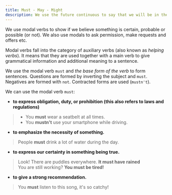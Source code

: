 ```yaml
---
title: Must - May - Might
description: We use the future continuous to say that we will be in the middle of doing something at certain time in the future.
---
```


We use modal verbs to show if we believe something is certain, probable or possible (or not). We also use modals to ask permission, make requests and offers etc.

Modal verbs fall into the category of auxiliary verbs (also known as _helping verbs_). It means that they are used together with a main verb to give grammatical information and additional meaning to a sentence.

We use the modal verb `must` and _the base form of the verb_ to form sentences. Questions are formed by inverting the subject and `must`. Negatives are formed with `not`. Contracted forms are used (`mustn't`).

We can use the modal verb `must`:

- **to express obligation, duty, or prohibition (this also refers to laws and regulations)**

> - You **must** wear a seatbelt at all times.
> - You **mustn't** use your smartphone while driving.

- **to emphasize the necessity of something.**

> People **must** drink a lot of water during the day.

- **to express our certainty in something being true.**

> Look! There are puddles everywhere. **It must have rained** <br />
> You are still working? **You must be tired!**

- **to give a strong recommendation.**

> You **must** listen to this song, it's so catchy!
